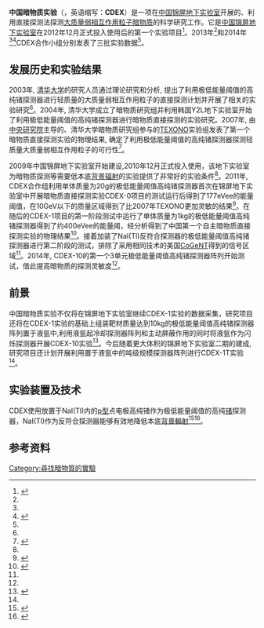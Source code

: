 '''中国暗物质实验'''（{{lang-en|'''China Dark Matter Experiment'''}}，英语缩写：'''CDEX'''）是一项在[[中国锦屏地下实验室|中国锦屏地下实验室]]开展的、利用直接探测法探测[[大质量弱相互作用粒子|大质量弱相互作用粒子]][[暗物质|暗物质]]的科学研究工作。它是[[中国锦屏地下实验室|中国锦屏地下实验室]]在2012年12月正式投入使用后的第一个实验项目<ref name= "Wuli11">{{cite journal
 |author=吴世勇, 申满斌, 程建平, 岳骞
 |title=国际地下实验室发展综述
 |journal=物理
 |year=2011
 |volume=40
 |issue=3
 |pages=149–154
 |url=http://www.wuli.ac.cn/CN/abstract/abstract31933.shtml
 |format=PDF
 |language=zh
 |quote=2010年7月，中国锦屏地下实验室内第一个暗物质实验项目———中国暗物质实验（China Darkmatter Experiment, CDEX）正式开始了其暗物质实验屏蔽体的建设工作，并于2010年9月完成屏蔽体建设工作。2010年12月12日，中国锦屏地下实验室正式投入使用。CDEX项目组率先利用中国锦屏地下实验室开始了其基于点接触技术的、极低能量阈高纯锗探测器直接探测暗物质实验项目的探测器系统安装和调试。
 |access-date=2015年12月13日
 |archive-date=2016年3月5日
 |archive-url=https://web.archive.org/web/20160305220507/http://www.wuli.ac.cn/CN/abstract/abstract31933.shtml
 |dead-url=no
 }}</ref>。2013年<ref name= "first WIMP"/>和2014年<ref name = "177eVee"/><ref name=prd14>{{cite journal
 |author=Q. Yue et al. (CDEX Collaboration)
 |title=Limits on light weakly interacting massive particles from the CDEX-1 experiment with a p-type point-contact germanium detector at the China Jinping Underground Laboratory
 |journal=Physical Review D
 |date=10 November 2014
 |volume=90
 |issue=9
 |page=091701(R)
 |doi=10.1103/PhysRevD.90.091701
 |arxiv=1404.4946
 |url=http://journals.aps.org/prd/abstract/10.1103/PhysRevD.90.091701
 |language=en
 |access-date=2015-12-13
 |archive-date=2022-04-23
 |archive-url=https://web.archive.org/web/20220423012231/https://journals.aps.org/prd/abstract/10.1103/PhysRevD.90.091701
 }}</ref>CDEX合作小组分别发表了三批实验数据<ref name="progress"/>。

==发展历史和实验结果==
2003年, [[清华大学|清华大学]]的研究人员通过理论研究和分析, 提出了利用极低能量阈值的高纯锗探测器进行轻质量的大质量弱相互作用粒子的直接探测计划并开展了相关的实验研究<ref name="progress"/>。2004年, 清华大学成立了暗物质研究组并利用韩国Y2L地下实验室开始了利用极低能量阈值的高纯锗探测器进行暗物质直接探测的实验研究。2007年, 由[[中央研究院|中央研究院]]主导的、清华大学暗物质研究组参与的[[TEXONO|TEXONO]]实验组发表了第一个暗物质直接探测实验的物理结果, 确定了利用极低能量阈值的高纯锗探测器探测轻质量大质量弱相互作用粒子的可行性<ref name ="new limits">{{cite journal|author=Lin S, Li H, Li X, et al.|title=New limits on spin-independent and spin-dependent couplings of low-mass WIMP dark matter with a germanium detector at a threshold of 220 eV.|journal=Phys. Rev. D|year=2009|volume=79|issue=6|pages=061101|doi=10.1103/PhysRevD.79.061101|arxiv=0712.1645|url=http://journals.aps.org/prd/abstract/10.1103/PhysRevD.79.061101|language=en|access-date=2015-12-13|archive-date=2022-01-27|archive-url=https://web.archive.org/web/20220127071336/https://journals.aps.org/prd/abstract/10.1103/PhysRevD.79.061101}}</ref>。

2009年中国锦屏地下实验室开始建设,2010年12月正式投入使用，该地下实验室为暗物质探测等需要低本底[[背景辐射|背景辐射]]的实验提供了非常好的实验条件<ref name="Wuli11"/>。2011年, CDEX合作组利用单体质量为20g的极低能量阈值高纯锗探测器首次在锦屏地下实验室中开展暗物质直接探测实验CDEX-0项目的测试运行后得到了177eVee的能量阈值，在10GeV以下的质量区域得到了比2007年TEXONO更加灵敏的结果<ref name = 177eVee>{{cite journal|author=Liu S K, Yue Q, Kang K J, et al.|title=Limits on light WIMPs with a germanium detector at 177 eVee threshold at the China Jinping Underground Laboratory|journal= Phys. Rev. D|year=2014|volume=90|issue=3|page=032003|doi=10.1103/PhysRevD.90.032003|arxiv=1403.5421|language=en}}</ref>。在随后的CDEX-1项目的第一阶段测试中运行了单体质量为1kg的极低能量阈值高纯锗探测器得到了约400eVee的能量阈，经分析得到了中国第一个自主暗物质直接探测实验的物理结果<ref name= "first WIMP">{{cite journal|author=Zhao W, Yue Q, Kang K J, et al|title= First results on low-mass WIMPs from the CDEX-1 experiment at the China Jinping underground laboratory.|journal=Phys. Rev. D|year=2013|volume=88|issue=5|page=052004|doi=10.1103/PhysRevD.88.052004|arxiv=1306.4135|language=en}}</ref>。接着加装了NaI(Tl)反符合探测器的极低能量阈值高纯锗探测器进行第二阶段的测试，排除了采用相同技术的美国[[CoGeNT|CoGeNT]]得到的信号区域<ref name="prd14"/>。2014年, CDEX-10的第一个3单元极低能量阈值高纯锗探测器阵列开始测试，借此提高暗物质的探测灵敏度<ref name="progress"/>。

==前景==
中国暗物质实验不仅将在锦屏地下实验室继续CDEX-1实验的数据采集，研究项目还将在CDEX-1实验的基础上组装靶材质量达到10kg的极低能量阈值高纯锗探测器阵列置于液氩中,利用液氩起冷却探测器阵列和主动屏蔽作用的同时将液氩作为闪烁探测器开展CDEX-10实验<ref name=status>{{cite journal|author=Shukui Liu and Qian Yue|title =Status and prospects of the China Dark Matter Experiment|journal= J. Phys.: Conf. Ser.|year=2015|volume=606|pages=012001|url=http://iopscience.iop.org/article/10.1088/1742-6596/606/1/012001/meta|doi=10.1088/1742-6596/606/1/012001|language=en}}</ref>。今后随着更大体积的锦屏地下实验室二期的建成,研究项目还计划开展利用置于液氩中的吨级规模探测器阵列进行CDEX-1T实验<ref name="status"/>。

==实验装置及技术==
CDEX使用放置于NaI(Tl)内的[[半导体|p型]]点电极高纯锗作为极低能量阈值的高纯[[锗|锗]]探测器，NaI(Tl)作为反符合探测器能够有效地降低本底[[背景輻射|背景輻射]]<ref name="progress">{{cite journal
|author=赵伟, 岳骞, 李金
|title=中国暗物质实验(CDEX)合作组研究进展
|journal=[[科学通报|科学通报]]
|year=2015
|volume=50
|issue=25
|page=2376-2386
|language=zh
|doi=10.1360/N972014-01285
|url=}}</ref><ref name=FrontPhys13>{{Cite journal
 |journal=Frontiers of Physics
 |date=1 August 2013
 |volume=8
 |issue=4
 |pages=412–437
 |doi=10.1007/s11467-013-0349-1
 |title=Introduction to the CDEX experiment
 |author=CDEX collaboration
 |arxiv=1303.0601
 |url=http://link.springer.com/article/10.1007%2Fs11467-013-0349-1
 |language=en
 |access-date=2015-12-13
 |archive-date=2019-06-29
 |archive-url=https://web.archive.org/web/20190629151203/https://link.springer.com/article/10.1007/s11467-013-0349-1
 |dead-url=no
 }}</ref>。

==参考资料==
{{reflist|2}}

{{暗物質}}

[[Category:尋找暗物質的實驗|Category:尋找暗物質的實驗]]
